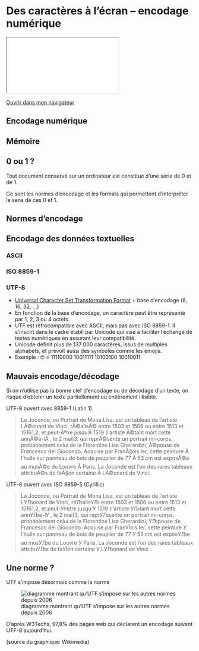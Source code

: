 # Des caractères à l'écran -- encodage numérique 

::: {.content-visible when-format="html" unless-format="revealjs"}

```{=html}
<iframe src="_slides/encodage.html"></iframe>
```
[Ouvrir dans mon navigateur](_slides/encodage.html){target="_blank"} 

::: 

## Encodage numérique 

<!-- Alix 

- L'encodage = transformation de données d'un format à un autre
- Le degré zéro = transformation de données en valeurs binaires (on/off). On représente ces états par un 1 ou un 0.

    - un bit est une instance de 0 ou de 1
    - un train de bits (ou byte) est un groupe composé d'une suite de bits
    - un octet est un groupe de 8 bits

- Un fichier de 100 octets est + riche qu'un fichier de 10 octets
- La taille d'un fichier numérique = nombre d'instances de 0 et de 1 nécessaires à sa représentation

-->

## Mémoire 

<!-- Alix
- La taille d'un disque dur définit le nombre de bits disponibles pour encoder des informations simultanément. Par exemple, un disque dur de 50 Go de mémoire :

    - est égal à 50 000 000 000 octets (cinquante milliards)
    - est égal à 400 000 000 000 bits (quatre cents milliards)

- La taille d'un fichier définit le nombre de bits nécessaire à son encodage. Par exemple, un fichier d'une taille de 30 Ko :

    - nécessite 30 x 1 000 x 8 bits
    - contient donc un total de 160 000 instances de 1 ou 0
--> 

## 0 ou 1 ? 

Tout document conservé sur un ordinateur est constitué d'une série de 0 et de 1. 

Ce sont les normes d'encodage et les formats qui permettent d'interpréter le sens de ces 0 et 1. 

## Normes d'encodage 

<!-- Alix
- Les normes d'encodages = clefs d'encodage/décodage pour passer d'une forme intelligible pour les humains à une forme lisible par la machine
- En fonction du type de fichier encodé (texte, image, vidéo, etc.), il existe différents paysages de normes et de modes de représentation
- On en passe une partie en revue dans la suite du cours
-->

## Encodage des données textuelles

<!-- Alix

- Un document numérique textuel contient du texte (caractères alphanumériques et de symboles)
- La norme d'encodage d'un texte == une table de correspondance entre un groupe de bits et un caractère alphanumérique ou un symbole
- La norme d'encodage définit donc la liste des caractères disponibles (character set)
- En fonction de la norme, la représentation d'un caractère peut s'étendre sur un ou plusieurs octets
- Les normes les plus connues pour des textes en français sont :

    - ASCII (1963)
    - ISO 8859-1 (1986)
    - UTF-8 (1996)
--> 

### ASCII 

<!-- Alix

- [American Standard Code for Information Interchange](https://fr.wikipedia.org/wiki/American_Standard_Code_for_Information_Interchange)
- Chaque caractère est représenté par 7 bits empaquetés dans 1 octet
- Le jeu de caractères est composé de 95 éléments (pas de caractères accentués) :

```
 !"#$%&'()*+,-./
0123456789:;<=>?
@ABCDEFGHIJKLMNO
PQRSTUVWXYZ[\]^_
`abcdefghijklmno
pqrstuvwxyz{|}~
```

- Exemple : A = 01000001

--> 

### ISO 8859-1 

<!-- Alix

- Elle est souvent appelée Latin1 mais aussi Western Europe
- Chaque caractère est représenté par 8 bits
- ISO 8859-1 est rétrocompatible avec ASCII. Le jeu de caractères est composé de 191 éléments : les 95 caractères de la norme ASCII + des symboles et des caractères accentués :

```
 !"#$%&'()*+,-./    ¡¢£¤¥¦§¨©ª«¬-®¯
0123456789:;<=>?   °±²³´µ¶·¸¹º»¼½¾¿
@ABCDEFGHIJKLMNO   ÀÁÂÃÄÅÆÇÈÉÊËÌÍÎÏ
PQRSTUVWXYZ[\]^_   ÐÑÒÓÔÕÖ×ØÙÚÛÜÝÞß
`abcdefghijklmno   àáâãäåæçèéêëìíîï
pqrstuvwxyz{|}~    ðñòóôõö÷øùúûüýþÿ
```

- Exemple: é = 11101001

-->

### UTF-8 

- [Universal Character Set Transformation Format](https://fr.wikipedia.org/wiki/UTF-8) + base d'encodage (8, 16, 32, ...)
- En fonction de la base d'encodage, un caractère peut être représenté par 1, 2, 3 ou 4 octets.
- UTF est rétrocompatible avec ASCII, mais pas avec ISO 8859-1. Il s'inscrit dans le cadre établi par Unicode qui vise à faciliter l'échange de textes numériques en assurant leur compatibilité.
- Unicode définit plus de 137 000 caractères, issus de multiples alphabets, et prévoit aussi des symboles comme les emojis.
- Exemple : 🤓 = 11110000 10011111 10100100 10010011

## Mauvais encodage/décodage

Si on n'utilise pas la bonne clef d'encodage ou de décodage d'un texte, on risque d'obtenir un texte partiellement ou entièrement illisible.

UTF-8 ouvert avec 8859-1 (Latin 1)

> La Joconde, ou Portrait de Mona Lisa, est un tableau de l'artiste LÃ©onard de Vinci, rÃ©alisÃ© entre 1503 et 1506 ou entre 1513 et 15161,2, et peut-Ãªtre jusqu'Ã  1519 (l'artiste Ã©tant mort cette annÃ©e-lÃ , le 2 mai)3, qui reprÃ©sente un portrait mi-corps, probablement celui de la Florentine Lisa Gherardini, Ã©pouse de Francesco del Giocondo. Acquise par FranÃ§ois Ier, cette peinture Ã  l'huile sur panneau de bois de peuplier de 77 Ã 53 cm est exposÃ©e au musÃ©e du Louvre Ã  Paris. La Joconde est l'un des rares tableaux attribuÃ©s de faÃ§on certaine Ã  LÃ©onard de Vinci.

</section>
<section>

UTF-8 ouvert avec ISO 8859-5 (Cyrillic)

> La Joconde, ou Portrait de Mona Lisa, est un tableau de l'artiste LУЉonard de Vinci, rУЉalisУЉ entre 1503 et 1506 ou entre 1513 et 15161,2, et peut-УЊtre jusqu'У  1519 (l'artiste УЉtant mort cette annУЉe-lУ , le 2 mai)3, qui reprУЉsente un portrait mi-corps, probablement celui de la Florentine Lisa Gherardini, УЉpouse de Francesco del Giocondo. Acquise par FranУЇois Ier, cette peinture У  l'huile sur panneau de bois de peuplier de 77 У 53 cm est exposУЉe au musУЉe du Louvre У  Paris. La Joconde est l'un des rares tableaux attribuУЉs de faУЇon certaine У  LУЉonard de Vinci.

## Une norme ? 

UTF s'impose désormais comme la norme

![diagramme montrant qu'UTF s'impose sur les autres normes depuis 2006](img/encoding_trends.png)

D'après W3Techs, 97,8% des pages web qui déclarent un encodage suivent UTF-8 aujourd'hui.

(source du graphique: Wikimedia)